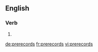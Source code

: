==English==

===Verb===
{{head|en}}

# {{en-third-person singular of|prerecord}}

[[de:prerecords]]
[[fr:prerecords]]
[[vi:prerecords]]